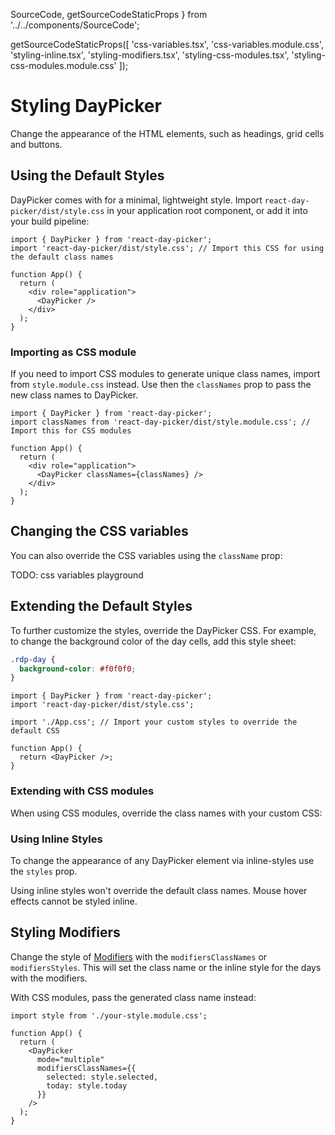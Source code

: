 
  SourceCode,
  getSourceCodeStaticProps
} from '../../components/SourceCode';


  getSourceCodeStaticProps([
    'css-variables.tsx',
    'css-variables.module.css',
    'styling-inline.tsx',
    'styling-modifiers.tsx',
    'styling-css-modules.tsx',
    'styling-css-modules.module.css'
  ]);

# Styling DayPicker

Change the appearance of the HTML elements, such as headings, grid cells and
buttons.

## Using the Default Styles

DayPicker comes with for a minimal, lightweight style. Import
`react-day-picker/dist/style.css` in your application root component, or add it
into your build pipeline:

```tsx showLineNumbers filename="App.tsx" {2}
import { DayPicker } from 'react-day-picker';
import 'react-day-picker/dist/style.css'; // Import this CSS for using the default class names

function App() {
  return (
    <div role="application">
      <DayPicker />
    </div>
  );
}
```

### Importing as CSS module

If you need to import CSS modules to generate unique class names, import from `style.module.css`
instead. Use then the `classNames` prop to pass the new class names to DayPicker.

```tsx showLineNumbers filename="App.tsx" {2,7} showLineNumbers
import { DayPicker } from 'react-day-picker';
import classNames from 'react-day-picker/dist/style.module.css'; // Import this for CSS modules

function App() {
  return (
    <div role="application">
      <DayPicker classNames={classNames} />
    </div>
  );
}
```

## Changing the CSS variables

You can also override the CSS variables using the `className` prop:

<SourceCode
  source="css-variables.module.css"
  filename="css-variables.module.css"
/>

<SourceCode source="css-variables.tsx" />

<RenderingBox>
  <CSSVariables />
</RenderingBox>

TODO: css variables playground

## Extending the Default Styles

To further customize the styles, override the DayPicker CSS. For example, to
change the background color of the day cells, add this style sheet:

```css filename="App.css"
.rdp-day {
  background-color: #f0f0f0;
}
```

```tsx filename=App.tsx {4}
import { DayPicker } from 'react-day-picker';
import 'react-day-picker/dist/style.css';

import './App.css'; // Import your custom styles to override the default CSS

function App() {
  return <DayPicker />;
}
```

### Extending with CSS modules

When using CSS modules, override the class names with your custom CSS:

<SourceCode
  source="styling-css-modules.module.css"
  filename="styling-css-modules.module.css"
/>
<SourceCode source="styling-css-modules.tsx" />

<RenderingBox>
  <CSSModules />
</RenderingBox>

### Using Inline Styles

To change the appearance of any DayPicker element via inline-styles use the
`styles` prop.

Using inline styles won't override the default class names. Mouse hover effects
cannot be styled inline.

<SourceCode source="styling-inline.tsx" />

<RenderingBox>
  <StylingInline />
</RenderingBox>

## Styling Modifiers

Change the style of [Modifiers](/basics/modifiers) with the
`modifiersClassNames` or `modifiersStyles`. This will set the class name or the
inline style for the days with the modifiers.

<SourceCode source="styling-modifiers.tsx" />

<RenderingBox>
  <StylingModifiers />
</RenderingBox>

With CSS modules, pass the generated class name instead:

```tsx {7-10,1} showLineNumbers
import style from './your-style.module.css';

function App() {
  return (
    <DayPicker
      mode="multiple"
      modifiersClassNames={{
        selected: style.selected,
        today: style.today
      }}
    />
  );
}
```
